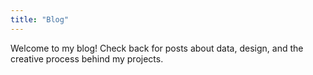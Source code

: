 ```yaml
---
title: "Blog"
---
```


Welcome to my blog! Check back for posts about data, design, and the creative process behind my projects.

